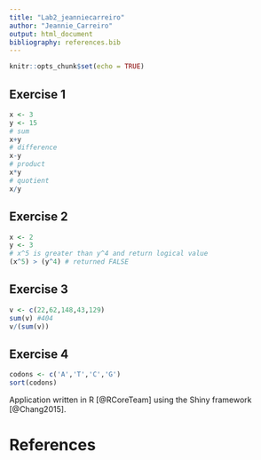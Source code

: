 ```yaml
---
title: "Lab2_jeanniecarreiro"
author: "Jeannie_Carreiro"
output: html_document
bibliography: references.bib
---
```


```r
knitr::opts_chunk$set(echo = TRUE)
```

## Exercise 1
```r
x <- 3
y <- 15
# sum
x+y
# difference
x-y
# product 
x*y
# quotient
x/y
```

## Exercise 2
```r
x <- 2
y <- 3
# x^5 is greater than y^4 and return logical value
(x^5) > (y^4) # returned FALSE
```

## Exercise 3 
```r
v <- c(22,62,148,43,129)
sum(v) #404
v/(sum(v))
```

## Exercise 4 
```r
codons <- c('A','T','C','G')
sort(codons)
```

Application written in R [@RCoreTeam] using the Shiny framework [@Chang2015].

# References